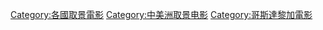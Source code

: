 [[Category:各國取景電影|Category:各國取景電影]]
[[Category:中美洲取景电影|Category:中美洲取景电影]]
[[Category:哥斯達黎加電影|Category:哥斯達黎加電影]]